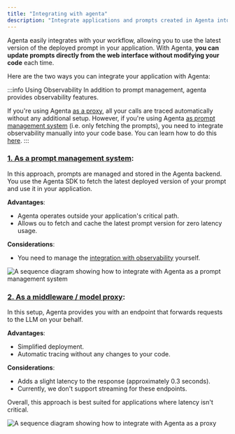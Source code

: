 ```yaml
---
title: "Integrating with agenta"
description: "Integrate applications and prompts created in Agenta into your projects."
---
```


Agenta easily integrates with your workflow, allowing you to use the latest version of the deployed prompt in your application. With Agenta, **you can update prompts directly from the web interface without modifying your code** each time.

Here are the two ways you can integrate your application with Agenta:

:::info Using Observability
In addition to prompt management, agenta provides observability features.

If you're using Agenta [as a proxy](#2-as-a-middleware--model-proxy), all your calls are traced automatically without any additional setup. However, if you're using Agenta [as prompt management system](#1-as-a-prompt-management-system) (i.e. only fetching the prompts), you need to integrate observability manually into your code base. You can learn how to do this [here](/observability/quickstart).
:::

### [1. As a prompt management system](/prompt-management/integration/02-fetch-prompts):

In this approach, prompts are managed and stored in the Agenta backend. You use the Agenta SDK to fetch the latest deployed version of your prompt and use it in your application.

**Advantages**:

- Agenta operates outside your application's critical path.
- Allows ou to fetch and cache the latest prompt version for zero latency usage.

**Considerations**:

- You need to manage the [integration with observability](/observability/quickstart) yourself.

<img
  class="bg-white"
  src="/images/prompt_management/as-a-prompt-management.png"
  loading="lazy"
  alt="A sequence diagram showing how to integrate with Agenta as a prompt management system"
/>

### **[2. As a middleware / model proxy](/prompt-management/integration/03-proxy-calls)**:

In this setup, Agenta provides you with an endpoint that forwards requests to the LLM on your behalf.

**Advantages**:

- Simplified deployment.
- Automatic tracing without any changes to your code.

**Considerations**:

- Adds a slight latency to the response (approximately 0.3 seconds).
- Currently, we don't support streaming for these endpoints.

Overall, this approach is best suited for applications where latency isn't critical.

<img
  class="bg-white"
  src="/images/prompt_management/as-a-proxy.png"
  loading="lazy"
  alt="A sequence diagram showing how to integrate with Agenta as    a proxy"
/>

